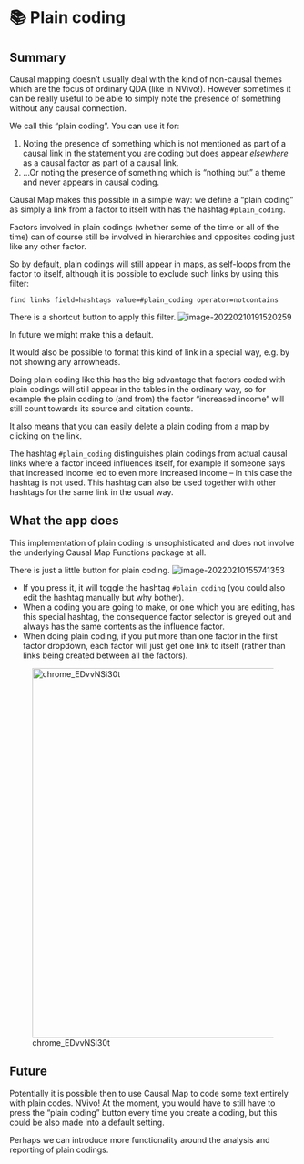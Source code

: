 # 📚 Plain coding{#pla}

## Summary

Causal mapping doesn't usually deal with the kind of non-causal themes which are the focus of ordinary QDA (like in NVivo!). However sometimes it can be really useful to be able to simply note the presence of something without any causal connection. 

We call this "plain coding". You can use it for:

1. Noting the presence of something which is not mentioned as part of a causal link in the statement you are coding but does appear *elsewhere* as a causal factor as part of a causal link. 
2. ...Or noting the presence of something which is "nothing but" a theme and never appears in causal coding.

Causal Map makes this possible in a simple way: we define a "plain coding" as simply a link from a factor to itself with has the hashtag `#plain_coding`. 

Factors involved in plain codings (whether some of the time or all of the time) can of course still be involved in hierarchies and opposites coding just like any other factor.

So by default, plain codings will still appear in maps, as self-loops from the factor to itself, although it is possible to exclude such links by using this filter:

`find links field=hashtags value=#plain_coding operator=notcontains`

There is a shortcut button to apply this filter. ![image-20220210191520259](_assets/image-20220210191520259.png)

In future we might make this a default. 

It would also be possible to format this kind of link in a special way, e.g. by not showing any arrowheads.

Doing plain coding like this has the big advantage that factors coded with plain codings will still appear in the tables in the ordinary way, so for example the plain coding to (and from) the factor "increased income" will still count towards its source and citation counts. 

It also means that you can easily delete a plain coding from a map by clicking on the link.

The hashtag `#plain_coding` distinguishes plain codings from actual causal links where a factor indeed influences itself, for example if someone says that increased income led to even more increased income -- in this case the hashtag is not used. This hashtag can also be used together with other hashtags for the same link in the usual way.

## What the app does

This implementation of plain coding is unsophisticated and does not involve the underlying Causal Map Functions package at all.

There is just a little button for plain coding. ![image-20220210155741353](_assets/image-20220210155741353.png)

- If you press it, it will toggle the hashtag `#plain_coding` (you could also edit the hashtag manually but why bother).
- When a coding you are going to make, or one which you are editing, has this special hashtag, the consequence factor selector is greyed out and always has the same contents as the influence factor.
- When doing plain coding, if you put more than one factor in the first factor dropdown, each factor will just get one link to itself (rather than links being created between all the factors).



![chrome_EDvvNSi30t](_assets/chrome_EDvvNSi30t.gif){width=650}

## Future

Potentially it is possible then to use Causal Map to code some text entirely with plain codes. NVivo! At the moment, you would have to still have to press the "plain coding" button every time you create a coding, but this could be also made into a default setting.

Perhaps we can introduce more functionality around the analysis and reporting of plain codings.
